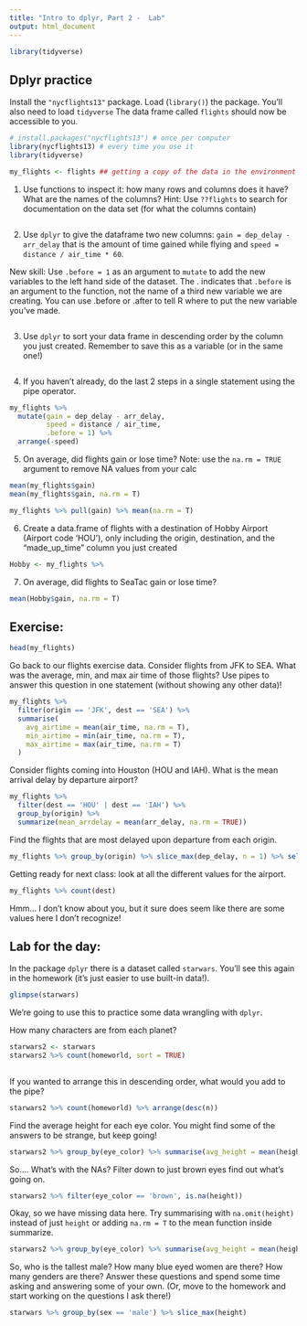 ```yaml
---
title: "Intro to dplyr, Part 2 -  Lab"
output: html_document
---
```


```r
library(tidyverse)
```


## Dplyr practice

Install the `"nycflights13"` package. Load (`library()`) the package.
You'll also need to load `tidyverse` The data frame called `flights` should now be accessible to you.


```r
# install.packages("nycflights13") # once per computer 
library(nycflights13) # every time you use it
library(tidyverse)

my_flights <- flights ## getting a copy of the data in the environment
```


1. Use functions to inspect it: how many rows and columns does it have? What are the names of the columns? Hint: Use `??flights` to search for documentation on the data set (for what the columns contain)

```r

```


2. Use `dplyr` to give the dataframe two new columns: `gain = dep_delay - arr_delay` that is the amount of time gained while flying and `speed = distance / air_time * 60`.

New skill: Use `.before = 1` as an argument to `mutate` to add the new variables to the left hand side of the dataset. The . indicates that `.before` is an argument to the function, not the name of a third new variable we are creating. You can use .before or .after to tell R where to put the new variable you've made.


```r

```


3. Use `dplyr` to sort your data frame in descending order by the column you just created. Remember to save this as a variable (or in the same one!)

```r

```

4. If you haven't already, do the last 2 steps in a single statement using the pipe operator. 

```r
my_flights %>% 
  mutate(gain = dep_delay - arr_delay,
         speed = distance / air_time,
         .before = 1) %>% 
  arrange(-speed)
```


5. On average, did flights gain or lose time? Note: use the `na.rm = TRUE` argument to remove NA values from your calc

```r
mean(my_flights$gain) 
mean(my_flights$gain, na.rm = T)

my_flights %>% pull(gain) %>% mean(na.rm = T)

```


6. Create a data.frame of flights with a destination of Hobby Airport (Airport code 'HOU'), only including the origin, destination, and the "made_up_time" column you just created

```r
Hobby <- my_flights %>% 
```


7. On average, did flights to SeaTac gain or lose time?


```r
mean(Hobby$gain, na.rm = T)

```

  
## Exercise: 
```r
head(my_flights)
```


Go back to our flights exercise data. Consider flights from JFK to SEA. What was the average, min, and max air time of those flights? Use pipes to answer this question in one statement (without showing any other data)!

```r
my_flights %>% 
  filter(origin == 'JFK', dest == 'SEA') %>% 
  summarise(
    avg_airtime = mean(air_time, na.rm = T),
    min_airtime = min(air_time, na.rm = T),
    max_airtime = max(air_time, na.rm = T)
  )

```

Consider flights coming into Houston (HOU and IAH). What is the mean arrival delay by departure airport? 

```r

my_flights %>% 
  filter(dest == 'HOU' | dest == 'IAH') %>% 
  group_by(origin) %>% 
  summarize(mean_arrdelay = mean(arr_delay, na.rm = TRUE))


```

Find the flights that are most delayed upon departure from each origin.

```r
my_flights %>% group_by(origin) %>% slice_max(dep_delay, n = 1) %>% select(origin, dep_delay, everything())

```

Getting ready for next class: look at all the different values for the  airport.

```r
my_flights %>% count(dest)

```

Hmm... I don't know about you, but it sure does seem like there are some values here I don't recognize! 


## Lab for the day:


In the package `dplyr` there is a dataset called `starwars`. You'll see this again in the homework (it's just easier to use built-in data!).

```r
glimpse(starwars)
```


We're going to use this to practice some data wrangling with `dplyr`. 


How many characters are from each planet?

```r
starwars2 <- starwars
starwars2 %>% count(homeworld, sort = TRUE)
  


```

If you wanted to arrange this in descending order, what would you add to the pipe? 

```r
starwars2 %>% count(homeworld) %>% arrange(desc(n))
```

Find the average height for each eye color. You might find some of the answers to be strange, but keep going! 

```r
starwars2 %>% group_by(eye_color) %>% summarise(avg_height = mean(height))

```

So.... What's with the NAs? Filter down to just brown eyes find out what's going on. 


```r
starwars2 %>% filter(eye_color == 'brown', is.na(height))

```

Okay, so we have missing data here. Try summarising with `na.omit(height)` instead of just `height` or adding `na.rm = T` to the mean function inside summarize. 


```r
starwars2 %>% group_by(eye_color) %>% summarise(avg_height = mean(height, na.rm = T))

```

So, who is the tallest male? How many blue eyed women are there? How many genders are there? Answer these questions and spend some time asking and answering some of your own. (Or, move to the homework and start working on the questions I ask there!)


```r
starwars %>% group_by(sex == 'male') %>% slice_max(height)

```
